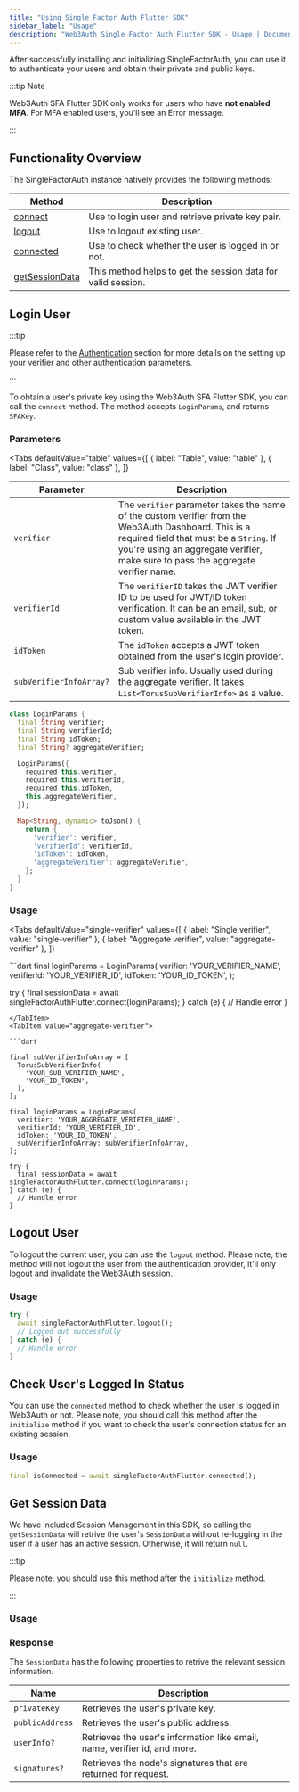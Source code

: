 ```yaml
---
title: "Using Single Factor Auth Flutter SDK"
sidebar_label: "Usage"
description: "Web3Auth Single Factor Auth Flutter SDK - Usage | Documentation - Web3Auth"
---
```




After successfully installing and initializing SingleFactorAuth, you can use it to authenticate your
users and obtain their private and public keys.

:::tip Note

Web3Auth SFA Flutter SDK only works for users who have **not enabled MFA**. For MFA enabled users,
you'll see an Error message.

:::

## Functionality Overview

The SingleFactorAuth instance natively provides the following methods:

| Method                                     | Description                                                  |
| ------------------------------------------ | ------------------------------------------------------------ |
| [connect](#login-user)                     | Use to login user and retrieve private key pair.             |
| [logout](#logout-user)                     | Use to logout existing user.                                 |
| [connected](#check-users-logged-in-status) | Use to check whether the user is logged in or not.           |
| [getSessionData](#get-session-data)        | This method helps to get the session data for valid session. |

## Login User

:::tip

Please refer to the [Authentication](./authentication) section for more details on the setting up
your verifier and other authentication parameters.

:::

To obtain a user's private key using the Web3Auth SFA Flutter SDK, you can call the `connect`
method. The method accepts `LoginParams`, and returns `SFAKey`.

### Parameters

<Tabs
  defaultValue="table"
  values={[
    { label: "Table", value: "table" },
    { label: "Class", value: "class" },
  ]}
>

<TabItem value="table">

| Parameter               | Description                                                                                                                                                                                                                         |
| ----------------------- | ----------------------------------------------------------------------------------------------------------------------------------------------------------------------------------------------------------------------------------- |
| `verifier`              | The `verifier` parameter takes the name of the custom verifier from the Web3Auth Dashboard. This is a required field that must be a `String`. If you're using an aggregate verifier, make sure to pass the aggregate verifier name. |
| `verifierId`            | The `verifierID` takes the JWT verifier ID to be used for JWT/ID token verification. It can be an email, sub, or custom value available in the JWT token.                                                                           |
| `idToken`               | The `idToken` accepts a JWT token obtained from the user's login provider.                                                                                                                                                          |
| `subVerifierInfoArray?` | Sub verifier info. Usually used during the aggregate verifier. It takes `List<TorusSubVerifierInfo>` as a value.                                                                                                                    |

</TabItem>

<TabItem value="class">

```dart
class LoginParams {
  final String verifier;
  final String verifierId;
  final String idToken;
  final String? aggregateVerifier;

  LoginParams({
    required this.verifier,
    required this.verifierId,
    required this.idToken,
    this.aggregateVerifier,
  });

  Map<String, dynamic> toJson() {
    return {
      'verifier': verifier,
      'verifierId': verifierId,
      'idToken': idToken,
      'aggregateVerifier': aggregateVerifier,
    };
  }
}
```

</TabItem>
</Tabs>

### Usage

<Tabs
  defaultValue="single-verifier"
  values={[
    { label: "Single verifier", value: "single-verifier" },
    { label: "Aggregate verifier", value: "aggregate-verifier" },
  ]}
>

<TabItem value="single-verifier">
```dart
final loginParams = LoginParams(
  verifier: 'YOUR_VERIFIER_NAME',
  verifierId: 'YOUR_VERIFIER_ID',
  idToken: 'YOUR_ID_TOKEN',
);

try { final sessionData = await singleFactorAuthFlutter.connect(loginParams); } catch (e) { //
Handle error }

````
</TabItem>
<TabItem value="aggregate-verifier">

```dart

final subVerifierInfoArray = [
  TorusSubVerifierInfo(
    'YOUR_SUB_VERIFIER_NAME',
    'YOUR_ID_TOKEN',
  ),
];

final loginParams = LoginParams(
  verifier: 'YOUR_AGGREGATE_VERIFIER_NAME',
  verifierId: 'YOUR_VERIFIER_ID',
  idToken: 'YOUR_ID_TOKEN',
  subVerifierInfoArray: subVerifierInfoArray,
);

try {
  final sessionData = await singleFactorAuthFlutter.connect(loginParams);
} catch (e) {
  // Handle error
}
````

</TabItem>
</Tabs>

## Logout User

To logout the current user, you can use the `logout` method. Please note, the method will not logout
the user from the authentication provider, it'll only logout and invalidate the Web3Auth session.

### Usage

```dart
try {
  await singleFactorAuthFlutter.logout();
  // Logged out successfully
} catch (e) {
  // Handle error
}
```

## Check User's Logged In Status

You can use the `connected` method to check whether the user is logged in Web3Auth or not. Please
note, you should call this method after the `initialize` method if you want to check the user's
connection status for an existing session.

### Usage

```dart
final isConnected = await singleFactorAuthFlutter.connected();
```

## Get Session Data

We have included Session Management in this SDK, so calling the `getSessionData` will retrive the
user's `SessionData` without re-logging in the user if a user has an active session. Otherwise, it
will return `null`.

:::tip

Please note, you should use this method after the `initialize` method.

:::

### Usage

<SessionManagement />

### Response

The `SessionData` has the following properties to retrive the relevant session information.

| Name            | Description                                                               |
| --------------- | ------------------------------------------------------------------------- |
| `privateKey`    | Retrieves the user's private key.                                         |
| `publicAddress` | Retrieves the user's public address.                                      |
| `userInfo?`     | Retrieves the user's information like email, name, verifier id, and more. |
| `signatures?`   | Retrieves the node's signatures that are returned for request.            |
